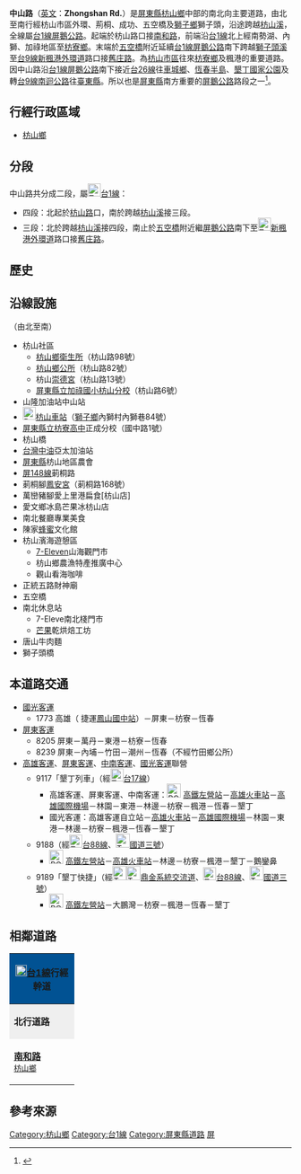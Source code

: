 {{refimprove|time=2014-05-04}}
{{Otheruses|中山路|other=同名或類似名的其它條目描述}}
'''中山路'''（[[英文|英文]]：'''Zhongshan Rd.'''）是[[屏東縣|屏東縣]][[枋山鄉|枋山鄉]]中部的南北向主要道路，由北至南行經枋山市區外環、荊桐、成功、五空橋及[[獅子鄉_(台灣)|獅子鄉]]獅子頭，沿途跨越[[枋山溪|枋山溪]]，全線屬[[台1線|台1線]][[屏鵝公路|屏鵝公路]]。起端於枋山路口接[[南和路_(枋山鄉)|南和路]]，前端沿[[台1線|台1線]]北上經南勢湖、內獅、加祿地區至[[枋寮鄉|枋寮鄉]]。末端於[[五空橋|五空橋]]附近延續[[台1線|台1線]][[屏鵝公路|屏鵝公路]]南下跨越[[獅子頭溪|獅子頭溪]]至[[台9線|台9線]][[台9線#南迴公路路段|新楓港外環道]]路口接[[舊庄路|舊庄路]]。為[[枋山鄉|枋山市區]]往來[[枋寮鄉|枋寮鄉]]及楓港的重要道路。因中山路沿[[台1線|台1線]][[屏鵝公路|屏鵝公路]]南下接近[[台26線|台26線]]往[[車城鄉_(台灣)|車城鄉]]、[[恆春半島|恆春半島]]、[[墾丁國家公園|墾丁國家公園]]及轉[[台9線|台9線]][[南迴公路|南迴公路]]往[[臺東縣|臺東縣]]。所以也是[[屏東縣|屏東縣]]南方重要的[[屏鵝公路|屏鵝公路]]路段之一<ref>{{Cite web |url=http://www.thb.gov.tw/TM/WebPage.aspx?entry=23 |title=省道公路路線表 |accessdate=2014-05-04 |archive-date=2014-07-09 |archive-url=https://web.archive.org/web/20140709195516/http://www.thb.gov.tw/TM/WebPage.aspx?entry=23 |dead-url=no }}</ref>。

== 行經行政區域 ==
* [[枋山鄉|枋山鄉]]

== 分段 ==
中山路共分成二段，屬[[File:TW_PHW1.svg|23px]][[台1線|台1線]]：
* 四段：北起於[[枋山路|枋山路]]口，南於跨越[[枋山溪|枋山溪]]接三段。
* 三段：北於跨越[[枋山溪|枋山溪]]接四段，南止於[[五空橋|五空橋]]附近繼[[屏鵝公路|屏鵝公路]]南下至[[File:TW_PHW9.svg|23px]][[台9線#南迴公路路段|新楓港外環道]]路口接[[舊庄路|舊庄路]]。

== 歷史 ==
{{expand section}}

== 沿線設施 ==
（由北至南）
* 枋山社區
** [[枋山鄉|枋山鄉]][[衛生所|衛生所]]（枋山路98號）
** [https://web.archive.org/web/20130813072422/http://www.pthg.gov.tw/fangshan/index.aspx 枋山鄉公所]（枋山路82號）
** 枋山[[崇德宮|崇德宮]]（枋山路13號）
** [https://web.archive.org/web/20131231024651/http://163.24.52.140/fangshan2/ 屏東縣立加祿國小枋山分校]（枋山路6號）
* 山隆加油站中山站
* [[File:ROC_Taiwan_Railways_Administration_Logo.svg|23px]][[枋山車站|枋山車站]]（[[獅子鄉_(台灣)|獅子鄉]]內獅村內獅巷84號）
* [[屏東縣立枋寮高級中學|屏東縣立枋寮高中]]正成分校（國中路1號）
* 枋山橋
* [[台灣中油|台灣中油]]亞太加油站
* [[屏東縣|屏東縣]]枋山地區農會
* [[屏東縣鄉道列表|屏148線]]莿桐路
* 莿桐腳[[鳳安宮|鳳安宮]]（莿桐路168號）
* 萬巒豬腳愛上里港扁食[枋山店]
* 愛文鄉冰島芒果冰枋山店
* 南北餐廳專業美食
* 陳家[[蜂蜜|蜂蜜]]文化館
* 枋山濱海遊憩區
** [[7-Eleven|7-Eleven]]山海觀門市
** 枋山鄉農漁特產推廣中心
** 觀山看海咖啡
* 正統五路財神廟
* 五空橋
* 南北休息站
** 7-Eleve南北棧門市
** [[芒果|芒果]]乾烘焙工坊
* 唐山牛肉麵
* 獅子頭橋

== 本道路交通 ==
* [[國光客運|國光客運]]
** 1773 高雄（<!-- 注释出：[[File:Kaohsiung_Metro_Logo(Logo_Only).svg|25px]] -->捷運[[鳳山國中站|鳳山國中站]]）－屏東－枋寮－恆春
* [[屏東客運|屏東客運]]
** 8205 屏東－萬丹－東港－枋寮－恆春
** 8239 屏東－內埔－竹田－潮州－恆春（不經竹田鄉公所）
* [[高雄客運|高雄客運]]、[[屏東客運|屏東客運]]、[[中南客運|中南客運]]、[[國光客運|國光客運]]聯營
** 9117「墾丁列車」（經[[File:TW_PHW17.svg|23px]][[台17線|台17線]]）
*** 高雄客運、屏東客運、中南客運：[[File:ROC_Taiwan_Railways_Administration_Logo.svg|25px]]<!-- 注释出：[[File:Kaohsiung_Metro_Logo(Logo_Only).svg|25px]] --><!-- 注释出：[[File:THSR_no_text.svg|32px]] -->[[新左營車站|高鐵左營站]]－[[高雄火車站|高雄火車站]]－[[高雄國際機場|高雄國際機場]]－林園－東港－林邊－枋寮－楓港－恆春－墾丁
*** 國光客運：高雄客運自立站－[[高雄火車站|高雄火車站]]－[[高雄國際機場|高雄國際機場]]－林園－東港－林邊－枋寮－楓港－恆春－墾丁
** 9188（經[[File:TW_PHW88.svg|23px]][[台88線|台88線]]、[[File:TWHW3.svg|25px]][[福爾摩沙高速公路|國道三號]]）
*** [[File:ROC_Taiwan_Railways_Administration_Logo.svg|25px]]<!-- 注释出：[[File:Kaohsiung_Metro_Logo(Logo_Only).svg|25px]] --><!-- 注释出：[[File:THSR_no_text.svg|32px]] -->[[新左營車站|高鐵左營站]]－[[高雄火車站|高雄火車站]]－林邊－枋寮－楓港－墾丁－鵝鑾鼻
** 9189「墾丁快捷」（經[[File:TWHW1.svg|25px]][[File:TWHW10.svg|25px]][[鼎金系統交流道|鼎金系統交流道]]、[[File:TW_PHW88.svg|23px]][[台88線|台88線]]、[[File:TWHW3.svg|25px]][[福爾摩沙高速公路|國道三號]]）
*** [[File:ROC_Taiwan_Railways_Administration_Logo.svg|25px]]<!-- 注释出：[[File:Kaohsiung_Metro_Logo(Logo_Only).svg|25px]] --><!-- 注释出：[[File:THSR_no_text.svg|32px]] -->[[新左營車站|高鐵左營站]]－大鵬灣－枋寮－楓港－恆春－墾丁

== 相鄰道路 ==
{|  class="toccolours" border="1" cellpadding="4" style="margin: 0 auto; border-collapse: collapse; text-align: center; white-space:nowrap;"
|-  
! colspan="5" style="background: #015293;" | '''[[File:TW_PHW1.svg|20px]][[台1線|台1線]]行經幹道'''
|-
| style="background: #efefef;" | '''北行道路'''
| colspan="3" style="background: #efefef;"   |'''[[屏東縣|屏東縣]]段'''
| style="background: #efefef;" | '''南行道路'''
|-
| style="width:100px; height:70px;"| '''[[南和路_(枋山鄉)|南和路]]'''<br /><small> [[枋山鄉|枋山鄉]]</small>
| width="1px" style="background: #015293;"|
| style="width:150px; height:70px" | '''中山路四、三段'''<br /><small>[[枋山鄉|枋山鄉]]</small>
| width="1px" style="background: #015293;"|
| style="width:100px; height:70px;" |'''[[舊庄路|舊庄路]]'''<br /><small>[[枋山鄉|枋山鄉]]</small>
{| border="0"
|}
|}

==參考來源==
<references/>

{{DEFAULTSORT:Jhongshan}}
[[Category:枋山鄉|Category:枋山鄉]]
[[Category:台1線|Category:台1線]]
[[Category:屏東縣道路|Category:屏東縣道路]]
[[Category:以孫中山命名的臺灣道路|屏]]